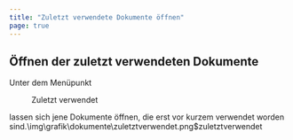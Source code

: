 ```yaml
---
title: "Zuletzt verwendete Dokumente öffnen"
page: true
---
```

## &#214;ffnen der zuletzt verwendeten Dokumente

Unter dem Men&#252;punkt  <Menu>Zuletzt verwendet</Menu>  lassen sich jene Dokumente &#246;ffnen, die erst vor kurzem verwendet worden sind.<Image>\img\grafik\dokumente\zuletztverwendet.png$zuletztverwendet</Image>